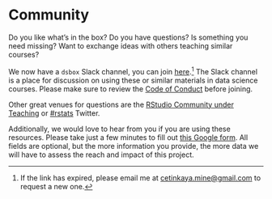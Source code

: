 # Community {#community}

Do you like what's in the box?
Do you have questions?
Is something you need missing?
Want to exchange ideas with others teaching similar courses?

We now have a `dsbox` Slack channel, you can join [here](https://join.slack.com/t/dsboxworkspace/shared_invite/zt-vvjh8ovb-dCy31PATijOrdaz9oVGvVQ).[^01-community-1]
The Slack channel is a place for discussion on using these or similar materials in data science courses.
Please make sure to review the [Code of Conduct](https://contributor-covenant.org/version/2/0/CODE_OF_CONDUCT.html) before joining.

Other great venues for questions are the [RStudio Community under Teaching](https://community.rstudio.com/c/teaching) or [#rstats](https://twitter.com/search?q=%23rstats) Twitter.

Additionally, we would love to hear from you if you are using these resources.
Please take just a few minutes to fill out [this Google form](https://forms.gle/AjqXStdFq42TTV9LA).
All fields are optional, but the more information you provide, the more data we will have to assess the reach and impact of this project.

[^01-community-1]: If the link has expired, please email me at [cetinkaya.mine\@gmail.com](mailto:cetinkaya.mine@gmail.com){.email} to request a new one.
